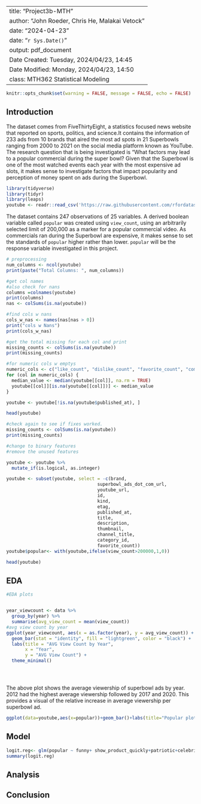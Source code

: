 
---
title: "Project3b-MTH"
author: "John Roeder, Chris He, Malakai Vetock"
date: "2024-04-23"
date: "`r Sys.Date()`"
output: pdf_document
Date Created: Tuesday, 2024/04/23, 14:45
Date Modified: Monday, 2024/04/23, 14:50
class: MTH362 Statistical Modeling
---

```{r setup, include=FALSE} 
knitr::opts_chunk$set(warning = FALSE, message = FALSE, echo = FALSE) 
```

## Introduction

The dataset comes from FiveThirtyEight, a statistics focused news website that reported on sports, politics, and science.It contains the information of 233 ads from 10 brands that aired the most ad spots in 21 Superbowls ranging from 2000 to 2021 on the social media platform known as YouTube. The research question that is being investigated is "What factors may lead to a popular commercial during the super bowl? Given that the Superbowl is one of the most watched events each year with the most expensive ad slots, it makes sense to investigate factors that impact popularity and perception of money spent on ads during the Superbowl.

```{r}
library(tidyverse)
library(tidyr)
library(leaps)
youtube <- readr::read_csv('https://raw.githubusercontent.com/rfordatascience/tidytuesday/master/data/2021/2021-03-02/youtube.csv')
```

The dataset contains 247 observations of 25 variables. A derived boolean variable called `popular` was created using `view_count`, using an arbitrarily selected limit of 200,000 as a marker for a popular commercial video. As commercials ran during the Superbowl are expensive, it makes sense to set the standards of `popular` higher rather than lower. `popular` will be the response variable investigated in this project.


```{r}
# preprocessing 
num_columns <- ncol(youtube)
print(paste("Total Columns: ", num_columns))

#get col names 
#also check for nans
columns =colnames(youtube)
print(columns)
nas <- colSums(is.na(youtube))

#find cols w nans
cols_w_nas <- names(nas[nas > 0])
print("cols w Nans")
print(cols_w_nas)

#get the total missing for each col and print
missing_counts <- colSums(is.na(youtube))
print(missing_counts)
```

```{r}

#for numeric cols w emptys
numeric_cols <- c("like_count", "dislike_count", "favorite_count", "comment_count", "view_count")
for (col in numeric_cols) {
  median_value <- median(youtube[[col]], na.rm = TRUE)  
  youtube[[col]][is.na(youtube[[col]])] <- median_value 
}

youtube <- youtube[!is.na(youtube$published_at), ]

head(youtube)

#check again to see if fixes worked. 
missing_counts <- colSums(is.na(youtube))
print(missing_counts)

```

```{r}
#change to binary features
#remove the unused features

youtube <- youtube %>%
  mutate_if(is.logical, as.integer)

youtube <- subset(youtube, select = -c(brand,
                                  superbowl_ads_dot_com_url,
                                  youtube_url,
                                  id,
                                  kind,
                                  etag,
                                  published_at,
                                  title,
                                  description,
                                  thumbnail,
                                  channel_title,
                                  category_id, 
                                  favorite_count))
youtube$popular<- with(youtube,ifelse(view_count>200000,1,0))

head(youtube)
```

## EDA


```{r}
#EDA plots 


year_viewcount <- data %>%
  group_by(year) %>%
  summarise(avg_view_count = mean(view_count))
#avg view count by year
ggplot(year_viewcount, aes(x = as.factor(year), y = avg_view_count)) +
  geom_bar(stat = "identity", fill = "lightgreen", color = "black") +
  labs(title = "AVG View Count by Year",
       x = "Year",
       y = "AVG View Count") +
  theme_minimal()





```
The above plot shows the average viewership of superbowl ads by year. 2012 had the highest average viewership followed by 2017 and 2020. This provides a visual of the relative increase in average viewership per superbowl ad. 


```{r}
ggplot(data=youtube,aes(x=popular))+geom_bar()+labs(title="Popular plot")
```


## Model

```{r}
logit.reg<- glm(popular ~ funny+ show_product_quickly+patriotic+celebrity+danger+animals+use_sex+like_count+dislike_count,data=youtube)
summary(logit.reg)
```

## Analysis

## Conclusion
